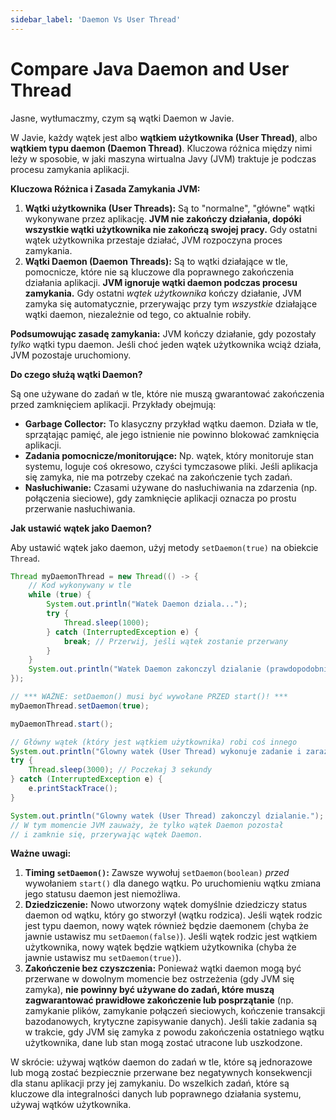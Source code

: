```yaml
---
sidebar_label: 'Daemon Vs User Thread'
---
```


# Compare Java Daemon and User Thread


Jasne, wytłumaczmy, czym są wątki Daemon w Javie.

W Javie, każdy wątek jest albo **wątkiem użytkownika (User Thread)**, albo **wątkiem typu daemon (Daemon Thread)**. Kluczowa różnica między nimi leży w sposobie, w jaki maszyna wirtualna Javy (JVM) traktuje je podczas procesu zamykania aplikacji.

**Kluczowa Różnica i Zasada Zamykania JVM:**

1.  **Wątki użytkownika (User Threads):** Są to "normalne", "główne" wątki wykonywane przez aplikację. **JVM nie zakończy działania, dopóki wszystkie wątki użytkownika nie zakończą swojej pracy.** Gdy ostatni wątek użytkownika przestaje działać, JVM rozpoczyna proces zamykania.
2.  **Wątki Daemon (Daemon Threads):** Są to wątki działające w tle, pomocnicze, które nie są kluczowe dla poprawnego zakończenia działania aplikacji. **JVM ignoruje wątki daemon podczas procesu zamykania.** Gdy ostatni *wątek użytkownika* kończy działanie, JVM zamyka się automatycznie, przerywając przy tym *wszystkie* działające wątki daemon, niezależnie od tego, co aktualnie robiły.

**Podsumowując zasadę zamykania:** JVM kończy działanie, gdy pozostały *tylko* wątki typu daemon. Jeśli choć jeden wątek użytkownika wciąż działa, JVM pozostaje uruchomiony.

**Do czego służą wątki Daemon?**

Są one używane do zadań w tle, które nie muszą gwarantować zakończenia przed zamknięciem aplikacji. Przykłady obejmują:

*   **Garbage Collector:** To klasyczny przykład wątku daemon. Działa w tle, sprzątając pamięć, ale jego istnienie nie powinno blokować zamknięcia aplikacji.
*   **Zadania pomocnicze/monitorujące:** Np. wątek, który monitoruje stan systemu, loguje coś okresowo, czyści tymczasowe pliki. Jeśli aplikacja się zamyka, nie ma potrzeby czekać na zakończenie tych zadań.
*   **Nasłuchiwanie:** Czasami używane do nasłuchiwania na zdarzenia (np. połączenia sieciowe), gdy zamknięcie aplikacji oznacza po prostu przerwanie nasłuchiwania.

**Jak ustawić wątek jako Daemon?**

Aby ustawić wątek jako daemon, użyj metody `setDaemon(true)` na obiekcie `Thread`.

```java
Thread myDaemonThread = new Thread(() -> {
    // Kod wykonywany w tle
    while (true) {
        System.out.println("Watek Daemon dziala...");
        try {
            Thread.sleep(1000);
        } catch (InterruptedException e) {
            break; // Przerwij, jeśli wątek zostanie przerwany
        }
    }
    System.out.println("Watek Daemon zakonczyl dzialanie (prawdopodobnie nigdy sie to nie wyswietli).");
});

// *** WAŻNE: setDaemon() musi być wywołane PRZED start()! ***
myDaemonThread.setDaemon(true);

myDaemonThread.start();

// Główny wątek (który jest wątkiem użytkownika) robi coś innego
System.out.println("Glowny watek (User Thread) wykonuje zadanie i zaraz sie skonczy.");
try {
    Thread.sleep(3000); // Poczekaj 3 sekundy
} catch (InterruptedException e) {
    e.printStackTrace();
}

System.out.println("Glowny watek (User Thread) zakonczyl dzialanie.");
// W tym momencie JVM zauważy, że tylko wątek Daemon pozostał
// i zamknie się, przerywając wątek Daemon.
```

**Ważne uwagi:**

1.  **Timing `setDaemon()`:** Zawsze wywołuj `setDaemon(boolean)` *przed* wywołaniem `start()` dla danego wątku. Po uruchomieniu wątku zmiana jego statusu daemon jest niemożliwa.
2.  **Dziedziczenie:** Nowo utworzony wątek domyślnie dziedziczy status daemon od wątku, który go stworzył (wątku rodzica). Jeśli wątek rodzic jest typu daemon, nowy wątek również będzie daemonem (chyba że jawnie ustawisz mu `setDaemon(false)`). Jeśli wątek rodzic jest wątkiem użytkownika, nowy wątek będzie wątkiem użytkownika (chyba że jawnie ustawisz mu `setDaemon(true)`).
3.  **Zakończenie bez czyszczenia:** Ponieważ wątki daemon mogą być przerwane w dowolnym momencie bez ostrzeżenia (gdy JVM się zamyka), **nie powinny być używane do zadań, które muszą zagwarantować prawidłowe zakończenie lub posprzątanie** (np. zamykanie plików, zamykanie połączeń sieciowych, kończenie transakcji bazodanowych, krytyczne zapisywanie danych). Jeśli takie zadania są w trakcie, gdy JVM się zamyka z powodu zakończenia ostatniego wątku użytkownika, dane lub stan mogą zostać utracone lub uszkodzone.

W skrócie: używaj wątków daemon do zadań w tle, które są jednorazowe lub mogą zostać bezpiecznie przerwane bez negatywnych konsekwencji dla stanu aplikacji przy jej zamykaniu. Do wszelkich zadań, które są kluczowe dla integralności danych lub poprawnego działania systemu, używaj wątków użytkownika.
